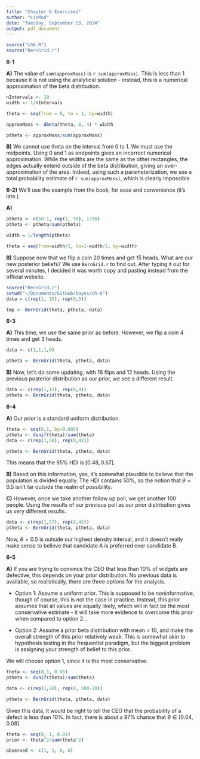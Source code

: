 ```yaml
---
title: "Chapter 6 Exercises"
author: "LinMod"
date: "Tuesday, September 23, 2014"
output: pdf_document
---
```


```r

source("ch6.R")
source("BernGrid.r")
```
**6-1**

**A)** The value of `sum(approxMass)` is `r sum(approxMass)`. This is less than 1 because it is not using the analytical solution - instead, this is a numerical approximation of the beta distribution.  

```r
nIntervals <- 10
width <- 1/nIntervals

theta <- seq(from = 0, to = 1, by=width)

approxMass <- dbeta(theta, 8, 4) * width

ptheta <- approxMass/sum(approxMass)

```


**B)** We cannot use theta on the interval from 0 to 1.  We must use the midpoints.  Using 0 and 1 as endpoints gives an incorrect numerical approximation.  While the widths are the same as the other rectangles, the edges actually extend outside of the beta distribution, giving an over-approximation of the area.  Indeed, using such a parameterization, we see a total probability estimate of `r sum(approxMass)`, which is clearly impossible.

**6-2)** We'll use the example from the book, for ease and convenience (it's late.)

**A)**

```r
ptheta <- c(50:1, rep(1, 50), 1:50)
ptheta <- ptheta/sum(ptheta)

width = 1/length(ptheta)

theta = seq(from=width/2, to=1-width/2, by=width)
```

**B)** Suppose now that we flip a coin 20 times and get 15 heads. What are our new posterior beliefs?  We use `BernGrid.r` to find out.  After typing it out for several minutes, I decided it was worth copy and pasting instead from the official website.  

```r
source("BernGrid.r")
setwd("~/Documents/GitHub/bayes/ch-6")
data = c(rep(1, 15), rep(0,5))

tmp <- BernGrid(theta, ptheta, data)

```

**6-3** 

**A)** This time, we use the same prior as before.  However, we flip a coin 4 times and get 3 heads.

```r
data <- c(1,1,1,0)

ptheta <- BernGrid(theta, ptheta, data)
```

**B)** Now, let's do some updating, with 16 flips and 12 heads.  Using the previous posterior distribution as our prior, we see a different result.

```r
data <- c(rep(1,12), rep(0,4))
ptheta <- BernGrid(theta, ptheta, data)
```

**6-4**

**A)** Our prior is a standard uniform distribution.
```r
theta <- seq(0,1, by=0.005)
ptheta <- dunif(theta)/sum(theta)
data <- c(rep(1,58), rep(0,42))

ptheta <- BernGrid(theta, ptheta, data)
```

This means that the 95% HDI is $\left[0.48, 0.67\right]$.

**B)** Based on this information, yes, it's somewhat plausible to believe that the population is divided equally.  The HDI contains $50\%$, so the notion that $\theta=0.5$ isn't far outside the realm of possibility.

**C)** However, once we take another follow up poll, we get another 100 people.  Using the results of our previous poll as our prior distribution gives us very different results.

```r
data <- c(rep(1,57), rep(0,43))
ptheta <- BernGrid(theta, ptheta, data)

```

Now, $\theta=0.5$ is outside our highest density interval, and it doesn't really make sense to believe that candidate A is preferred over candidate B.

**6-5**

**A)** If you are trying to convince the CEO that less than 10% of widgets are defective, this depends on your prior distribution.  No previous data is available, so realistically, there are three options for the analysis.

* Option 1: Assume a uniform prior.  This is supposed to be noninformative, though of course, this is not the case in practice.  Instead, this prior assumes that all values are equally likely, which will in fact be the most conservative estimate - it will take more evidence to overcome this prior when compared to option 2...

* Option 2: Assume a prior beta distribution with mean = 10, and make the overall strength of this prior relatively weak.  This is somewhat akin to hypothesis testing in the frequentist paradigm, but the biggest problem is assigning your strength of belief to this prior.  

We will choose option 1, since it is the most conservative.  

```r
theta <- seq(0,1, 0.01)
ptheta <- dunif(theta)/sum(theta)

data <- c(rep(1,28), rep(0, 500-28))

ptheta <- BernGrid(theta, ptheta, data)
```

Given this data, it would be right to tell the CEO that the probability of a defect is less than 10%.  In fact, there is about a 97% chance that $\theta \in \left[0.04, 0.08\right]$.

```r
theta <- seq(0, 1, 0.01)
prior <- theta^2/sum(theta^2)

observed <- c(1, 1, 0, 0)


```

